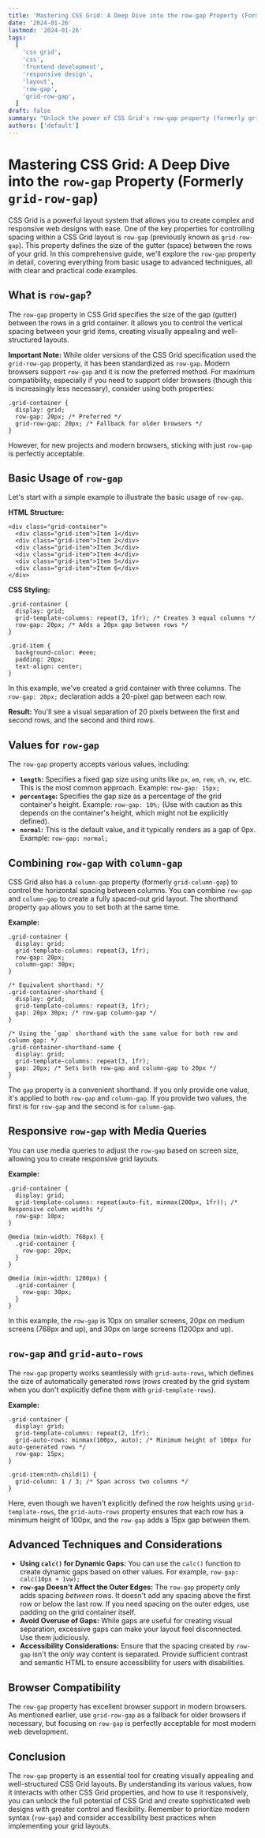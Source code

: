 ```yaml
---
title: 'Mastering CSS Grid: A Deep Dive into the row-gap Property (Formerly grid-row-gap)'
date: '2024-01-26'
lastmod: '2024-01-26'
tags:
  [
    'css grid',
    'css',
    'frontend development',
    'responsive design',
    'layout',
    'row-gap',
    'grid-row-gap',
  ]
draft: false
summary: "Unlock the power of CSS Grid's row-gap property (formerly grid-row-gap) to control vertical spacing between rows in your grid layouts. This comprehensive guide covers everything from basic usage to advanced techniques with code examples."
authors: ['default']
---
```


# Mastering CSS Grid: A Deep Dive into the `row-gap` Property (Formerly `grid-row-gap`)

CSS Grid is a powerful layout system that allows you to create complex and responsive web designs with ease. One of the key properties for controlling spacing within a CSS Grid layout is `row-gap` (previously known as `grid-row-gap`). This property defines the size of the gutter (space) between the rows of your grid. In this comprehensive guide, we'll explore the `row-gap` property in detail, covering everything from basic usage to advanced techniques, all with clear and practical code examples.

## What is `row-gap`?

The `row-gap` property in CSS Grid specifies the size of the gap (gutter) between the rows in a grid container. It allows you to control the vertical spacing between your grid items, creating visually appealing and well-structured layouts.

**Important Note:** While older versions of the CSS Grid specification used the `grid-row-gap` property, it has been standardized as `row-gap`. Modern browsers support `row-gap` and it is now the preferred method. For maximum compatibility, especially if you need to support older browsers (though this is increasingly less necessary), consider using both properties:

```plaintext
.grid-container {
  display: grid;
  row-gap: 20px; /* Preferred */
  grid-row-gap: 20px; /* Fallback for older browsers */
}
```

However, for new projects and modern browsers, sticking with just `row-gap` is perfectly acceptable.

## Basic Usage of `row-gap`

Let's start with a simple example to illustrate the basic usage of `row-gap`.

**HTML Structure:**

```plaintext
<div class="grid-container">
  <div class="grid-item">Item 1</div>
  <div class="grid-item">Item 2</div>
  <div class="grid-item">Item 3</div>
  <div class="grid-item">Item 4</div>
  <div class="grid-item">Item 5</div>
  <div class="grid-item">Item 6</div>
</div>
```

**CSS Styling:**

```plaintext
.grid-container {
  display: grid;
  grid-template-columns: repeat(3, 1fr); /* Creates 3 equal columns */
  row-gap: 20px; /* Adds a 20px gap between rows */
}

.grid-item {
  background-color: #eee;
  padding: 20px;
  text-align: center;
}
```

In this example, we've created a grid container with three columns. The `row-gap: 20px;` declaration adds a 20-pixel gap between each row.

**Result:** You'll see a visual separation of 20 pixels between the first and second rows, and the second and third rows.

## Values for `row-gap`

The `row-gap` property accepts various values, including:

- **`length`:** Specifies a fixed gap size using units like `px`, `em`, `rem`, `vh`, `vw`, etc. This is the most common approach. Example: `row-gap: 15px;`
- **`percentage`:** Specifies the gap size as a percentage of the grid container's height. Example: `row-gap: 10%;` (Use with caution as this depends on the container's height, which might not be explicitly defined).
- **`normal`:** This is the default value, and it typically renders as a gap of 0px. Example: `row-gap: normal;`

## Combining `row-gap` with `column-gap`

CSS Grid also has a `column-gap` property (formerly `grid-column-gap`) to control the horizontal spacing between columns. You can combine `row-gap` and `column-gap` to create a fully spaced-out grid layout. The shorthand property `gap` allows you to set both at the same time.

**Example:**

```plaintext
.grid-container {
  display: grid;
  grid-template-columns: repeat(3, 1fr);
  row-gap: 20px;
  column-gap: 30px;
}

/* Equivalent shorthand: */
.grid-container-shorthand {
  display: grid;
  grid-template-columns: repeat(3, 1fr);
  gap: 20px 30px; /* row-gap column-gap */
}

/* Using the `gap` shorthand with the same value for both row and column gap: */
.grid-container-shorthand-same {
  display: grid;
  grid-template-columns: repeat(3, 1fr);
  gap: 20px; /* Sets both row-gap and column-gap to 20px */
}
```

The `gap` property is a convenient shorthand. If you only provide one value, it's applied to both `row-gap` and `column-gap`. If you provide two values, the first is for `row-gap` and the second is for `column-gap`.

## Responsive `row-gap` with Media Queries

You can use media queries to adjust the `row-gap` based on screen size, allowing you to create responsive grid layouts.

**Example:**

```plaintext
.grid-container {
  display: grid;
  grid-template-columns: repeat(auto-fit, minmax(200px, 1fr)); /* Responsive column widths */
  row-gap: 10px;
}

@media (min-width: 768px) {
  .grid-container {
    row-gap: 20px;
  }
}

@media (min-width: 1200px) {
  .grid-container {
    row-gap: 30px;
  }
}
```

In this example, the `row-gap` is 10px on smaller screens, 20px on medium screens (768px and up), and 30px on large screens (1200px and up).

## `row-gap` and `grid-auto-rows`

The `row-gap` property works seamlessly with `grid-auto-rows`, which defines the size of automatically generated rows (rows created by the grid system when you don't explicitly define them with `grid-template-rows`).

**Example:**

```plaintext
.grid-container {
  display: grid;
  grid-template-columns: repeat(2, 1fr);
  grid-auto-rows: minmax(100px, auto); /* Minimum height of 100px for auto-generated rows */
  row-gap: 15px;
}

.grid-item:nth-child(1) {
  grid-column: 1 / 3; /* Span across two columns */
}
```

Here, even though we haven't explicitly defined the row heights using `grid-template-rows`, the `grid-auto-rows` property ensures that each row has a minimum height of 100px, and the `row-gap` adds a 15px gap between them.

## Advanced Techniques and Considerations

- **Using `calc()` for Dynamic Gaps:** You can use the `calc()` function to create dynamic gaps based on other values. For example, `row-gap: calc(10px + 1vw);`
- **`row-gap` Doesn't Affect the Outer Edges:** The `row-gap` property only adds spacing _between_ rows. It doesn't add any spacing above the first row or below the last row. If you need spacing on the outer edges, use padding on the grid container itself.
- **Avoid Overuse of Gaps:** While gaps are useful for creating visual separation, excessive gaps can make your layout feel disconnected. Use them judiciously.
- **Accessibility Considerations:** Ensure that the spacing created by `row-gap` isn't the _only_ way content is separated. Provide sufficient contrast and semantic HTML to ensure accessibility for users with disabilities.

## Browser Compatibility

The `row-gap` property has excellent browser support in modern browsers. As mentioned earlier, use `grid-row-gap` as a fallback for older browsers if necessary, but focusing on `row-gap` is perfectly acceptable for most modern web development.

## Conclusion

The `row-gap` property is an essential tool for creating visually appealing and well-structured CSS Grid layouts. By understanding its various values, how it interacts with other CSS Grid properties, and how to use it responsively, you can unlock the full potential of CSS Grid and create sophisticated web designs with greater control and flexibility. Remember to prioritize modern syntax (`row-gap`) and consider accessibility best practices when implementing your grid layouts.
